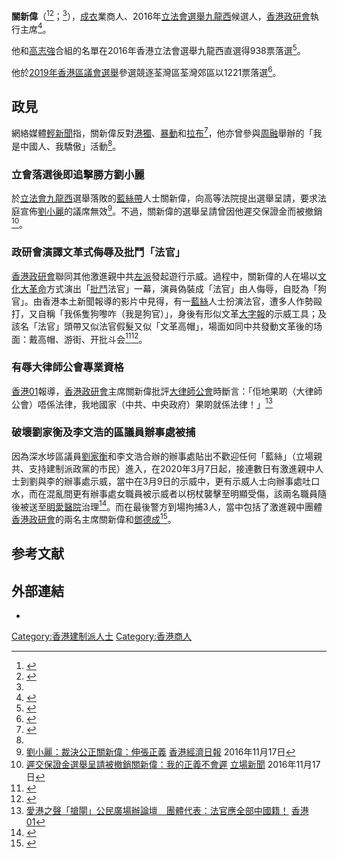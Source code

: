 '''關新偉'''（{{lang-en|Jackson Kwan San Wai}}<ref name=fb>{{Cite web|url=https://www.facebook.com/politihkss.jk/about/?entry_point=page_nav_about_item&tab=page_info|title=關於關新偉 Jackson Kwan （九龍西①①號候選人）|accessdate=2016-09-06|work=Facebook}}{{Dead link|date=2018年7月 |bot=InternetArchiveBot |fix-attempted=yes }}</ref><ref name=info>{{Cite web|url=http://www.elections.gov.hk/legco2016/pdf/intro_to_can/LC2_11.pdf|title=九龍西地方選區候選人簡介|accessdate=2016-09-06|work=2016立法會選舉|archive-date=2019-11-12|archive-url=https://web.archive.org/web/20191112162405/https://www.elections.gov.hk/legco2016/pdf/intro_to_can/LC2_11.pdf|dead-url=no}}</ref>；{{bd|1962年|3月27日}}<ref name=info/>），[[成衣|成衣]]業商人、2016年[[2016年香港立法會選舉|立法會選舉]][[九龍西選區|九龍西]]候選人，[[香港政研會|香港政研會]]執行主席<ref name=01in>{{Cite web|url=http://2016legcoelection.hk01.com/page/profile/36|title=關新偉（九龍西） | 2016 立法會選舉專頁 | 香港01|accessdate=2016-09-06|work=香港01|archive-date=2020-02-18|archive-url=https://web.archive.org/web/20200218170150/http://2016legcoelection.hk01.com/page/profile/36|dead-url=no}}</ref>。

他和[[高志強|高志強]]合組的名單在2016年香港立法會選舉九龍西直選得938票落選<ref name=result>{{Cite web|url=http://www.elections.gov.hk/legco2016/chi/rs_gc_LC2.html?1473123940110|title=2016立法會選舉 - 選舉結果|accessdate=2016-09-05|work=2016立法會選舉|archive-date=2019-07-13|archive-url=https://web.archive.org/web/20190713012124/https://www.elections.gov.hk/legco2016/chi/rs_gc_LC2.html?1473123940110|dead-url=no}}</ref>。

他於[[2019年香港區議會選舉|2019年香港區議會選舉]]參選競逐荃灣區荃灣郊區以1221票落選<ref>{{Cite web|title=2019年區議會選舉 - 選舉結果|url=https://www.elections.gov.hk/dc2019/chi/results.html|accessdate=2020-04-09|work=www.elections.gov.hk|archive-date=2019-12-04|archive-url=https://web.archive.org/web/20191204180351/https://www.elections.gov.hk/dc2019/chi/results.html|dead-url=no}}</ref>。

== 政見 ==
網絡媒體[[輕新聞|輕新聞]]指，關新偉反對[[港獨|港獨]]、[[暴動|暴動]]和[[拉布|拉布]]<ref>{{Cite web|url=http://litenews.hk/election/%E9%97%9C%E6%96%B0%E5%81%89/|title=關新偉 - 香港輕新聞 Lite News Hong Kong|accessdate=2016-09-06|work=香港輕新聞|archive-date=2019-12-02|archive-url=https://web.archive.org/web/20191202123946/https://www.litenews.hk/election/%e9%97%9c%e6%96%b0%e5%81%89/|dead-url=no}}</ref>，他亦曾參與[[周融|周融]]舉辦的「我是中國人、我驕傲」活動<ref name=01in/>。

===立會落選後即追擊勝方劉小麗===
於[[香港特別行政區立法會|立法會]][[九龍西|九龍西]]選舉落敗的[[藍絲帶#香港|藍絲帶]]人士關新偉，向高等法院提出選舉呈請，要求法庭宣佈[[劉小麗|劉小麗]]的議席無效<ref>[https://topick.hket.com/article/1541654/%E5%8A%89%E5%B0%8F%E9%BA%97%EF%BC%9A%E8%A3%81%E6%B1%BA%E5%85%AC%E6%AD%A3%20%E9%97%9C%E6%96%B0%E5%81%89%EF%BC%9A%E4%BC%B8%E5%BC%B5%E6%AD%A3%E7%BE%A9 劉小麗：裁決公正關新偉：伸張正義] {{Wayback|url=https://topick.hket.com/article/1541654/%E5%8A%89%E5%B0%8F%E9%BA%97%EF%BC%9A%E8%A3%81%E6%B1%BA%E5%85%AC%E6%AD%A3%20%E9%97%9C%E6%96%B0%E5%81%89%EF%BC%9A%E4%BC%B8%E5%BC%B5%E6%AD%A3%E7%BE%A9 |date=20181110120330 }} [[香港經濟日報|香港經濟日報]] 2016年11月17日</ref>。不過，關新偉的選舉呈請曾因他遲交保證金而被撤銷<ref>[https://thestandnews.com/politics/%E9%81%B2%E4%BA%A4%E4%BF%9D%E8%AD%89%E9%87%91-%E9%81%B8%E8%88%89%E5%91%88%E8%AB%8B%E8%A2%AB%E9%A7%81%E5%9B%9E-%E9%97%9C%E6%96%B0%E5%81%89-%E6%88%91%E7%9A%84%E6%AD%A3%E7%BE%A9%E4%B8%8D%E6%9C%83%E9%81%B2/ 遲交保證金選舉呈請被撤銷關新偉：我的正義不會遲] {{Wayback|url=https://thestandnews.com/politics/%E9%81%B2%E4%BA%A4%E4%BF%9D%E8%AD%89%E9%87%91-%E9%81%B8%E8%88%89%E5%91%88%E8%AB%8B%E8%A2%AB%E9%A7%81%E5%9B%9E-%E9%97%9C%E6%96%B0%E5%81%89-%E6%88%91%E7%9A%84%E6%AD%A3%E7%BE%A9%E4%B8%8D%E6%9C%83%E9%81%B2/ |date=20180922025251 }} [[立場新聞|立場新聞]] 2016年11月17日</ref>。

===政研會演譯文革式侮辱及批鬥「法官」===
[[香港政研會|香港政研會]]聯同其他激進親中共[[左派|左派]]發起遊行示威。過程中，關新偉的人在場以[[文化大革命|文化大革命]]方式演出「[[批鬥|批鬥]]法官」一幕，演員偽裝成「法官」由人侮辱，自貶為「狗官」。由香港本土新聞報導的影片中見得，有一[[藍絲帶#香港|藍絲]]人士扮演法官，遭多人作勢毆打，又自稱「我係隻狗嚟咋（我是狗官）」，身後有形似文革[[大字報|大字報]]的示威工具；及該名「法官」頭帶又似法官假髮又似「文革高帽」，場面如同中共發動文革後的场面：戴高帽、游街、开批斗会<ref>{{Cite web |url=https://hk.news.appledaily.com/local/realtime/article/20170218/56321484 |title=【七警判刑】政研會千人撐警遊行 示威者扮法官：我係隻狗嚟咋 |access-date=2018-09-21 |archive-date=2018-09-22 |archive-url=https://web.archive.org/web/20180922024509/https://hk.news.appledaily.com/local/realtime/article/20170218/56321484 |dead-url=no }}</ref><ref>{{cite news |last1=Ng |first1=Ellie |title=Anti-Western rhetoric, threats of violence: Judge in Occupy police assault case targeted |url=https://hongkongfp.com/2017/02/21/anti-western-rhetoric-threats-violence-judge-occupy-police-assault-case-targeted/ |accessdate=2020-07-15 |work=Hong Kong Free Press HKFP |date=2017-02-20 |archive-date=2020-07-15 |archive-url=https://web.archive.org/web/20200715061653/https://hongkongfp.com/2017/02/21/anti-western-rhetoric-threats-violence-judge-occupy-police-assault-case-targeted/ |dead-url=no }}</ref>。

===有辱大律師公會專業資格===
[[香港01|香港01]]報導，[[香港政研會|香港政研會]]主席關新偉批評[[大律師公會|大律師公會]]時斷言：「佢地果啲（大律師公會）唔係法律，我地國家（中共、中央政府）果啲就係法律！」​
<ref>[https://www.hk01.com/%E7%A4%BE%E6%9C%83%E6%96%B0%E8%81%9E/145598/%E6%84%9B%E6%B8%AF%E4%B9%8B%E8%81%B2-%E6%90%B6%E9%96%98-%E5%85%AC%E6%B0%91%E5%BB%A3%E5%A0%B4%E8%BE%A6%E8%AB%96%E5%A3%87-%E5%9C%98%E9%AB%94%E4%BB%A3%E8%A1%A8-%E6%B3%95%E5%AE%98%E6%87%89%E5%85%A8%E9%83%A8%E4%B8%AD%E5%9C%8B%E7%B1%8D 愛港之聲「搶閘」公民廣場辦論壇　團體代表：法官應全部中國籍！] {{Wayback|url=https://www.hk01.com/%E7%A4%BE%E6%9C%83%E6%96%B0%E8%81%9E/145598/%E6%84%9B%E6%B8%AF%E4%B9%8B%E8%81%B2-%E6%90%B6%E9%96%98-%E5%85%AC%E6%B0%91%E5%BB%A3%E5%A0%B4%E8%BE%A6%E8%AB%96%E5%A3%87-%E5%9C%98%E9%AB%94%E4%BB%A3%E8%A1%A8-%E6%B3%95%E5%AE%98%E6%87%89%E5%85%A8%E9%83%A8%E4%B8%AD%E5%9C%8B%E7%B1%8D |date=20180922063949 }} [[香港01|香港01]]</ref>

=== 破壞劉家衡及李文浩的區議員辦事處被捕 ===
因為深水埗區議員[[劉家衡|劉家衡]]和李文浩合辦的辦事處貼出不歡迎任何「藍絲」（立場親共、支持建制派政黨的市民）進入，在2020年3月7日起，接連數日有激進親中人士到劉與李的辦事處示威，當中在3月9日的示威中，更有示威人士向辦事處吐口水，而在混亂間更有辦事處女職員被示威者以枴杖襲擊至明顯受傷，該兩名職員隨後被送至[[明愛醫院|明愛醫院]]治理<ref>{{cite web |author1=凌逸德 |title=深水埗議辦貼「藍絲與狗」告示　30人揮拳腳踢踩場抗議　3人被捕 |url=https://www.hk01.com/突發/445478/深水埗議辦貼-藍絲與狗-告示-30人揮拳腳踢踩場抗議-3人被捕 |website=HK01 |accessdate=2020-03-11 |archive-date=2020-03-19 |archive-url=https://web.archive.org/web/20200319043117/https://www.hk01.com/%E7%AA%81%E7%99%BC/445478/%E6%B7%B1%E6%B0%B4%E5%9F%97%E8%AD%B0%E8%BE%A6%E8%B2%BC-%E8%97%8D%E7%B5%B2%E8%88%87%E7%8B%97-%E5%91%8A%E7%A4%BA-30%E4%BA%BA%E6%8F%AE%E6%8B%B3%E8%85%B3%E8%B8%A2%E8%B8%A9%E5%A0%B4%E6%8A%97%E8%AD%B0-3%E4%BA%BA%E8%A2%AB%E6%8D%95 |dead-url=no }}</ref>。而在最後警方到場拘捕3人，當中包括了激進親中團體[[香港政研會|香港政研會]]的兩名主席關新偉和[[鄧德成|鄧德成]]<ref>{{cite web |title=衝擊民主派議辦 政研兩主席被捕 |url=https://www1.hkej.com/dailynews/article/id/2398656/ |website=信報財經新聞 |accessdate=2020-03-11 |archive-date=2020-07-15 |archive-url=https://web.archive.org/web/20200715024156/https://www1.hkej.com/dailynews/article/id/2398656/ |dead-url=no }}</ref>。

==参考文献==
{{reflist}}

==外部連結==
*{{facebook|politihkss.jk}}

[[Category:香港建制派人士|Category:香港建制派人士]]
[[Category:香港商人|Category:香港商人]]